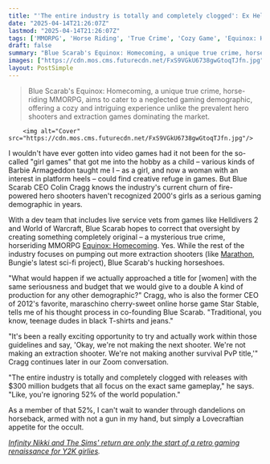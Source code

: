 ```yaml
---
title: "'The entire industry is totally and completely clogged': Ex Helldivers, WoW devs' studio CEO says new MMO won't be another live service shooter for 'dudes in black T-shirts and jeans,' which makes it perfect"
date: "2025-04-14T21:26:07Z"
lastmod: "2025-04-14T21:26:07Z"
tags: ['MMORPG', 'Horse Riding', 'True Crime', 'Cozy Game', 'Equinox: Homecoming', 'Blue Scarab']
draft: false
summary: "Blue Scarab's Equinox: Homecoming, a unique true crime, horse-riding MMORPG, aims to cater to a neglected gaming demographic, offering a cozy and intriguing experience unlike the prevalent hero shooters and extraction games dominating the market."
images: ["https://cdn.mos.cms.futurecdn.net/FxS9VGkU6738gwGtoqTJfn.jpg"]
layout: PostSimple
---
```

> Blue Scarab's Equinox: Homecoming, a unique true crime, horse-riding MMORPG, aims to cater to a neglected gaming demographic, offering a cozy and intriguing experience unlike the prevalent hero shooters and extraction games dominating the market.


        <img alt="Cover" src="https://cdn.mos.cms.futurecdn.net/FxS9VGkU6738gwGtoqTJfn.jpg"/>
        
I wouldn't have ever gotten into video games had it not been for the so-called "girl games" that got me into the hobby as a child – various kinds of Barbie Armageddon taught me I – as a girl, and now a woman with an interest in platform heels – could find creative refuge in games. But Blue Scarab CEO Colin Cragg knows the industry's current churn of fire-powered hero shooters haven't recognized 2000's girls as a serious gaming demographic in years.

With a dev team that includes live service vets from games like Helldivers 2 and World of Warcraft, Blue Scarab hopes to correct that oversight by creating something completely original – a mysterious true crime, horseriding MMORPG [Equinox: Homecoming](https://www.gamesradar.com/games/mmo/world-of-warcraft-and-other-mmo-veterans-form-new-studio-to-make-something-that-combines-cozy-escapism-and-true-crime/). Yes. While the rest of the industry focuses on pumping out more extraction shooters (like [Marathon](https://www.gamesradar.com/marathon-guide/), Bungie's latest sci-fi project), Blue Scarab's hucking horseshoes.

"What would happen if we actually approached a title for [women] with the same seriousness and budget that we would give to a double A kind of production for any other demographic?" Cragg, who is also the former CEO of 2012's favorite, maraschino cherry-sweet online horse game Star Stable, tells me of his thought process in co-founding Blue Scarab. "Traditional, you know, teenage dudes in black T-shirts and jeans."

"It's been a really exciting opportunity to try and actually work within those guidelines and say, 'Okay, we're not making the next shooter. We're not making an extraction shooter. We're not making another survival PvP title,'" Cragg continues later in our Zoom conversation.

"The entire industry is totally and completely clogged with releases with $300 million budgets that all focus on the exact same gameplay," he says. "Like, you're ignoring 52% of the world population."

As a member of that 52%, I can't wait to wander through dandelions on horseback, armed with not a gun in my hand, but simply a Lovecraftian appetite for the occult.

[<em>Infinity Nikki and The Sims' return are only the start of a retro gaming renaissance for Y2K girlies</em>](https://www.gamesradar.com/games/rpg/infinity-nikki-and-the-sims-return-are-only-the-start-of-a-retro-gaming-renaissance-for-y2k-girlies/)*.*
        